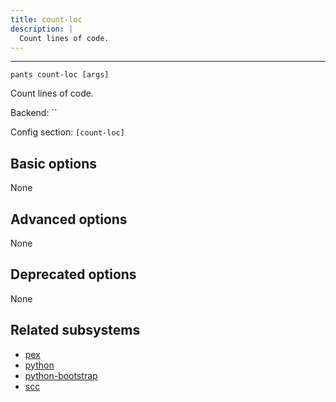 ```yaml
---
title: count-loc
description: |
  Count lines of code.
---
```



---

```
pants count-loc [args]
```

Count lines of code.

Backend: <span className="color--primary">``</span>

Config section: <span className="color--primary">`[count-loc]`</span>

<span className={styles.options}>

## Basic options

None

## Advanced options

None

## Deprecated options

None

## Related subsystems

- [pex](../subsystems/pex.mdx)
- [python](../subsystems/python.mdx)
- [python-bootstrap](../subsystems/python-bootstrap.mdx)
- [scc](../subsystems/scc.mdx)

</span>
